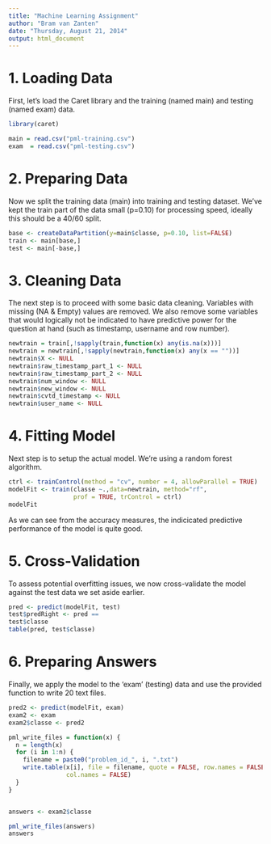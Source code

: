 ```yaml
---
title: "Machine Learning Assignment"
author: "Bram van Zanten"
date: "Thursday, August 21, 2014"
output: html_document
---
```


1. Loading Data
===============
First, let's load the Caret library and the training (named main) and testing (named exam) data.

```r
library(caret)

main = read.csv("pml-training.csv")
exam  = read.csv("pml-testing.csv")
```

2. Preparing Data
=================
Now we split the training data (main) into training and testing dataset. We've kept the train part of the data small (p=0.10) for processing speed, ideally this should be a 40/60 split.
```r
base <- createDataPartition(y=main$classe, p=0.10, list=FALSE)
train <- main[base,]
test <- main[-base,]
```

3. Cleaning Data
=================
The next step is to proceed with some basic data cleaning. Variables with missing (NA & Empty) values are removed. 
We also remove some variables that would logically not be indicated to have predictive power for the question at hand (such as timestamp, username and row number).
```r
newtrain = train[,!sapply(train,function(x) any(is.na(x)))]
newtrain = newtrain[,!sapply(newtrain,function(x) any(x == ""))]
newtrain$X <- NULL
newtrain$raw_timestamp_part_1 <- NULL
newtrain$raw_timestamp_part_2 <- NULL
newtrain$num_window <- NULL 
newtrain$new_window <- NULL
newtrain$cvtd_timestamp <- NULL
newtrain$user_name <- NULL
```

4. Fitting Model
================
Next step is to setup the actual model. We're using a random forest algorithm.

```r
ctrl <- trainControl(method = "cv", number = 4, allowParallel = TRUE)
modelFit <- train(classe ~.,data=newtrain, method="rf", 
                  prof = TRUE, trControl = ctrl)
modelFit
```

As we can see from the accuracy measures, the indicicated predictive performance of the model is quite good. 

5. Cross-Validation
===================
To assess potential overfitting issues, we now cross-validate the model against the test data we set aside earlier. 

```r
pred <- predict(modelFit, test) 
test$predRight <- pred == 
test$classe 
table(pred, test$classe)
```


6. Preparing Answers
====================
Finally, we apply the model to the 'exam' (testing) data and use the provided function to write 20 text files.
```r

pred2 <- predict(modelFit, exam)
exam2 <- exam
exam2$classe <- pred2

pml_write_files = function(x) {
  n = length(x)
  for (i in 1:n) {
    filename = paste0("problem_id_", i, ".txt")
    write.table(x[i], file = filename, quote = FALSE, row.names = FALSE, 
                col.names = FALSE)
  }
}


answers <- exam2$classe

pml_write_files(answers)
answers
```
